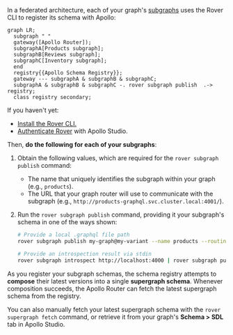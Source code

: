 In a federated architecture, each of your graph's [subgraphs](https://www.apollographql.com/docs/federation/subgraphs/) uses the Rover CLI to register its schema with Apollo:

```mermaid
graph LR;
  subgraph " "
  gateway([Apollo Router]);
  subgraphA[Products subgraph];
  subgraphB[Reviews subgraph];
  subgraphC[Inventory subgraph];
  end
  registry{{Apollo Schema Registry}};
  gateway --- subgraphA & subgraphB & subgraphC;
  subgraphA & subgraphB & subgraphC -. rover subgraph publish  .-> registry;
  class registry secondary;
```

If you haven't yet:

*  <a href="https://www.apollographql.com/docs/rover/getting-started/" target="_blank">Install the Rover CLI.</a>
* <a href="https://www.apollographql.com/docs/rover/configuring/" target="_blank">Authenticate Rover</a> with Apollo Studio.

Then, **do the following for each of your subgraphs**:

1. Obtain the following values, which are required for the `rover subgraph publish` command:

    * The name that uniquely identifies the subgraph within your graph (e.g., `products`).
    * The URL that your graph router will use to communicate with the subgraph (e.g., `http://products-graphql.svc.cluster.local:4001/`).

2. Run the `rover subgraph publish` command, providing it your subgraph's schema in one of the ways shown:

    ```bash
    # Provide a local .graphql file path
    rover subgraph publish my-graph@my-variant --name products --routing-url http://products-graphql.svc.cluster.local:4001/ --schema ./schema.graphql

    # Provide an introspection result via stdin
    rover subgraph introspect http://localhost:4000 | rover subgraph publish my-graph@my-variant --name products --routing-url http://products-graphql.svc.cluster.local:4001/ --schema -
    ```

As you register your subgraph schemas, the schema registry attempts to **compose** their latest versions into a single **supergraph schema**. Whenever composition succeeds, the Apollo Router can fetch the latest supergraph schema from the registry.

You can also manually fetch your latest supergraph schema with the `rover supergraph fetch` command, or retrieve it from your graph's **Schema > SDL** tab in Apollo Studio.
